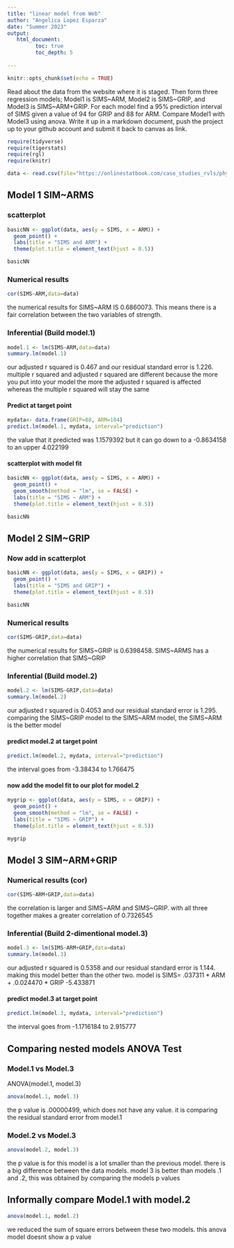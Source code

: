 ```yaml
---
title: "linear model from Web"
author: "Angelica Lopez Esparza"
date: "Summer 2023"
output:
   html_document:
         toc: true
         toc_depth: 5
        
---
```


```r
knitr::opts_chunk$set(echo = TRUE)
```

Read about the data from the website where it is staged.  Then form three regression models; Model1 is SIMS~ARM, Model2 is SIMS~GRIP, and Model3 is SIMS~ARM+GRIP. For each model find a 95% prediction interval of SIMS given a value of 94  for GRIP and 88 for ARM. Compare Model1 with Model3 using anova. Write it up in a markdown document, push the project up to your github account and submit it back to canvas as link. 

 


```r
require(tidyverse)
require(tigerstats)
require(rgl)
require(knitr)

```

```r
data <- read.csv(file="https://onlinestatbook.com/case_studies_rvls/physical_strength/data.txt",sep="",header=TRUE)  

```

## Model 1 SIM~ARMS





### scatterplot

```r
basicNN <- ggplot(data, aes(y = SIMS, x = ARM)) +
  geom_point() +
  labs(title = "SIMS and ARM") +
  theme(plot.title = element_text(hjust = 0.5))

basicNN
```  
  



### Numerical results
```r
cor(SIMS~ARM,data=data)
```
the numerical results for SIMS~ARM IS 0.6860073. This means there is a fair correlation between the two variables of strength.  


### Inferential  (Build model.1)
```r
model.1 <- lm(SIMS~ARM,data=data)
summary.lm(model.1)
```
our adjusted r squared is 0.467 and our residual standard error is 1.226. multiple r squared and adjusted r squared are different because the more you put into your model the more the adjusted r squared is affected whereas the multiple r squared will stay the same   



#### Predict at target point
```r
mydata<- data.frame(GRIP=88, ARM=104)
predict.lm(model.1, mydata, interval="prediction")
```
the value that it predicted was 1.1579392 but it can go down to a -0.8634158 to an upper 
4.022199  

#### scatterplot with model fit
```r
basicNN <- ggplot(data, aes(y = SIMS, x = ARM)) +
  geom_point() +
  geom_smooth(method = "lm", se = FALSE) +
  labs(title = "SIMS ~ ARM") +
  theme(plot.title = element_text(hjust = 0.5))

basicNN

```





## Model 2 SIM~GRIP

### Now add in scatterplot

```r
basicNN <- ggplot(data, aes(y = SIMS, x = GRIP)) +
  geom_point() +
  labs(title = "SIMS and GRIP") +
  theme(plot.title = element_text(hjust = 0.5))

basicNN
```

### Numerical results 
```r
cor(SIMS~GRIP,data=data)
```
the numerical results for SIMS~GRIP is 0.6398458. SIMS~ARMS has a higher correlation that SIMS~GRIP

### Inferential  (Build model.2)
```r
model.2 <- lm(SIMS~GRIP,data=data)
summary.lm(model.2)
``` 
our adjusted r squared is 0.4053 and our residual standard error is 1.295. comparing the SIMS~GRIP model to the SIMS~ARM model, the SIMS~ARM is the better model  

#### predict model.2 at target point

```r
predict.lm(model.2, mydata, interval="prediction")
```
the interval goes from -3.38434 to 1.766475  

#### now add the model fit to our plot for model.2
```r
mygrip <- ggplot(data, aes(y = SIMS, x = GRIP)) +
  geom_point() +
  geom_smooth(method = "lm", se = FALSE) +
  labs(title = "SIMS ~ GRIP") +
  theme(plot.title = element_text(hjust = 0.5))

mygrip

``` 


## Model 3 SIM~ARM+GRIP

### Numerical results (cor)
```r
cor(SIMS~ARM+GRIP,data=data)
```
the correlation is larger and SIMS~ARM and SIMS~GRIP. with all three together makes a greater correlation of 0.7326545  
  
### Inferential  (Build 2-dimentional model.3)
```r
model.3 <- lm(SIMS~ARM+GRIP,data=data)
summary.lm(model.3)
```
our adjusted r squared is 0.5358 and our residual standard error is 1.144. making this model better than the other two. model is SIMS= .037311 * ARM + .0.024470 * GRIP -5.433871  

#### predict model.3 at target point
```r
predict.lm(model.3, mydata, interval="prediction")
```  
the interval goes from -1.1716184 to 2.915777    

## Comparing nested models ANOVA Test




### Model.1 vs Model.3
ANOVA(model.1, model.3)
```r
anova(model.1, model.3)
```
the p value is .00000499, which does not have any value. it is comparing the residual standard error from model.1   

### Model.2 vs Model.3
```r
anova(model.2, model.3)
```
the p value is for this model is a lot smaller than the previous model. there is a big difference between the data models. model 3 is better than models .1 and .2, this was obtained by comparing the models p values  

## Informally compare Model.1 with model.2
```r
anova(model.1, model.2)
```
we reduced the sum of square errors between these two models. this anova model doesnt show a p value 





